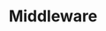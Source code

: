 ---
id: middleware
title: Middleware
sidebar_label: Middleware
description: FastAPI Middleware
keywords:
  - fastapi
  - middleware
---